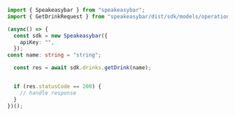 ```typescript GetDrink.ts
import { Speakeasybar } from "speakeasybar";
import { GetDrinkRequest } from "speakeasybar/dist/sdk/models/operations";

(async() => {
  const sdk = new Speakeasybar({
    apiKey: "",
  });
const name: string = "string";

  const res = await sdk.drinks.getDrink(name);


  if (res.statusCode == 200) {
    // handle response
  }
})();
```
